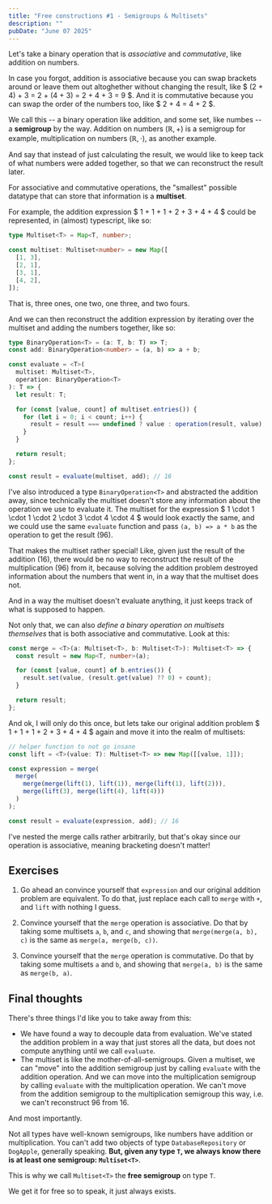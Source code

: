```yaml
---
title: "Free constructions #1 - Semigroups & Multisets"
description: ""
pubDate: "June 07 2025"
---
```


Let's take a binary operation that is _associative_ and _commutative_, like addition on numbers.

In case you forgot, addition is associative because you can swap brackets around or leave them out altoghether without changing the result, like $ (2 + 4) + 3 = 2 + (4 + 3) = 2 + 4 + 3 = 9 $. And it is commutative because you can swap the order of the numbers too, like $ 2 + 4 = 4 + 2 $.

We call this -- a binary operation like addition, and some set, like numbes -- a **semigroup** by the way. Addition on numbers $(\mathbb{R}, +)$ is a semigroup for example, multiplication on numbers $(\mathbb{R}, \cdot)$, as another example.

And say that instead of just calculating the result, we would like to keep tack of what numbers
were added together, so that we can reconstruct the result later.

For associative and commutative operations, the "smallest" possible datatype that can store that information is a **multiset**.

For example, the addition expression $ 1 + 1 + 1 + 2 + 3 + 4 + 4 $ could be represented, in
(almost) typescript, like so:

```ts
type Multiset<T> = Map<T, number>;

const multiset: Multiset<number> = new Map([
  [1, 3],
  [2, 1],
  [3, 1],
  [4, 2],
]);
```

That is, three ones, one two, one three, and two fours.

And we can then reconstruct the addition expression by iterating over the multiset and adding the numbers together, like so:

```ts
type BinaryOperation<T> = (a: T, b: T) => T;
const add: BinaryOperation<number> = (a, b) => a + b;

const evaluate = <T>(
  multiset: Multiset<T>,
  operation: BinaryOperation<T>
): T => {
  let result: T;

  for (const [value, count] of multiset.entries()) {
    for (let i = 0; i < count; i++) {
      result = result === undefined ? value : operation(result, value);
    }
  }

  return result;
};

const result = evaluate(multiset, add); // 16
```

I've also introduced a type `BinaryOperation<T>` and
abstracted the addition away, since technically the multiset
doesn't store any information about the operation we use to
evaluate it. The multiset for the expression
$ 1 \cdot 1 \cdot 1 \cdot 2 \cdot 3 \cdot 4 \cdot 4 $ would
look exactly the same, and we could use the same `evaluate`
function and pass `(a, b) => a * b` as the operation to get the
result (96).

That makes the multiset rather special! Like, given just the result
of the addition (16), there would be no way to reconstruct the
result of the multiplication (96) from it, because solving
the addition problem destroyed information about the numbers
that went in, in a way that the multiset does not.

And in a way the multiset doesn't evaluate anything, it just keeps
track of what is supposed to happen.

Not only that, we can also _define a binary operation on multisets
themselves_ that is both associative and commutative. Look at this:

```ts
const merge = <T>(a: Multiset<T>, b: Multiset<T>): Multiset<T> => {
  const result = new Map<T, number>(a);

  for (const [value, count] of b.entries()) {
    result.set(value, (result.get(value) ?? 0) + count);
  }

  return result;
};
```

And ok, I will only do this once, but lets take our original
addition problem $ 1 + 1 + 1 + 2 + 3 + 4 + 4 $ again and move it
into the realm of multisets:

```ts
// helper function to not go insane
const lift = <T>(value: T): Multiset<T> => new Map([[value, 1]]);

const expression = merge(
  merge(
    merge(merge(lift(1), lift(1)), merge(lift(1), lift(2))),
    merge(lift(3), merge(lift(4), lift(4)))
  )
);

const result = evaluate(expression, add); // 16
```

I've nested the merge calls rather arbitrarily, but that's okay
since our operation is associative, meaning bracketing doesn't
matter!

## Exercises

1. Go ahead an convince yourself that `expression` and our
   original addition problem are equivalent. To do that, just replace
   each call to `merge` with `+`, and `lift` with nothing I guess.

2. Convince yourself that the `merge` operation is associative.
   Do that by taking some multisets `a`, `b`, and `c`, and
   showing that `merge(merge(a, b), c)` is the same as
   `merge(a, merge(b, c))`.

3. Convince yourself that the `merge` operation is commutative.
   Do that by taking some multisets `a` and `b`, and
   showing that `merge(a, b)` is the same as `merge(b, a)`.

## Final thoughts

There's three things I'd like you to take away from this:

- We have found a way to decouple data from evaluation. We've stated
  the addition problem in a way that just stores all the data,
  but does not compute anything until we call `evaluate`.
- The multiset is like the mother-of-all-semigroups. Given a
  multiset, we can "move" into the addition semigroup just by
  calling `evaluate` with the addition operation. And we can
  move into the multiplication semigroup by calling `evaluate`
  with the multiplication operation. We can't move from the addition
  semigroup to the multiplication semigroup this way, i.e. we
  can't reconstruct 96 from 16.

And most importantly.

Not all types have well-known semigroups, like numbers have addition
or multiplication. You can't add two objects of type
`DatabaseRepository` or `DogApple`, generally speaking. **But,
given any type `T`, we always know there is at least one semigroup:
`Multiset<T>`**.

This is why we call `Multiset<T>` the **free semigroup** on type `T`.

We get it for free so to speak, it just always exists.
